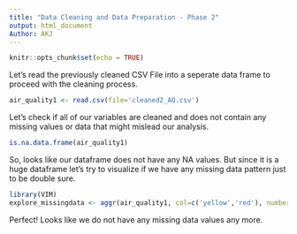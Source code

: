 ```yaml
---
title: "Data Cleaning and Data Preparation - Phase 2"
output: html_document
Author: AKJ
---
```


```r
knitr::opts_chunk$set(echo = TRUE)
```

Let's read the previously cleaned CSV File into a seperate data frame to proceed with the cleaning process. 

```r
air_quality1 <- read.csv(file='cleaned2_AQ.csv')
```

Let's check if all of our variables are cleaned and does not contain any missing values or data that might mislead our analysis.

```r
is.na.data.frame(air_quality1)
```

So, looks like our dataframe does not have any NA values. But since it is a huge dataframe let's try to visualize if we have any missing data pattern just to be double sure. 

```r
library(VIM)
explore_missingdata <- aggr(air_quality1, col=c('yellow','red'), numbers=TRUE, sortVars=TRUE, labels=names(data),cex.axis=.4, gap=3, ylab=c("Histogram of missing data","Pattern"))
```

Perfect! Looks like we do not have any missing data values any more. 

